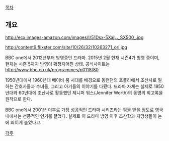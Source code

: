 [[목차]]

== 개요 ==

http://ecx.images-amazon.com/images/I/51Dsx-5XajL._SX500_.jpg

http://content9.flixster.com/site/10/26/32/10263271_ori.jpg


BBC one에서 2012년부터 방영중인 드라마. 2015년 2월 현재 시즌4가 방영 중이며, 현재는 시즌 5까지 방영이 확정지어진 상태. 공식사이트는 [[http://www.bbc.co.uk/programmes/p0118t80]].

1950년대에서 1960년대 베이비 붐 시대를 배경으로 동런던의 포플라에서 조산사로 일하는 간호사들과 수녀들, 그리고 아기들의 이야기를 다뤘다. 드라마 자체는 실제로 1950년대와 60년대에 조산사로 활동했던 제니퍼 워스(Jennifer Worth)의 동명의 회고록을 원작으로 한다.

BBC one에서 2001년 이후로 가장 성공적인 드라마 시리즈라는 평을 받을 정도로 영국 내에서는 선풍적인 인기를 끌었다. 실제로 이 드라마 방영 이후 조산학과 지망생들이 눈에 띄이게 늘었다고.


[[각주]]
